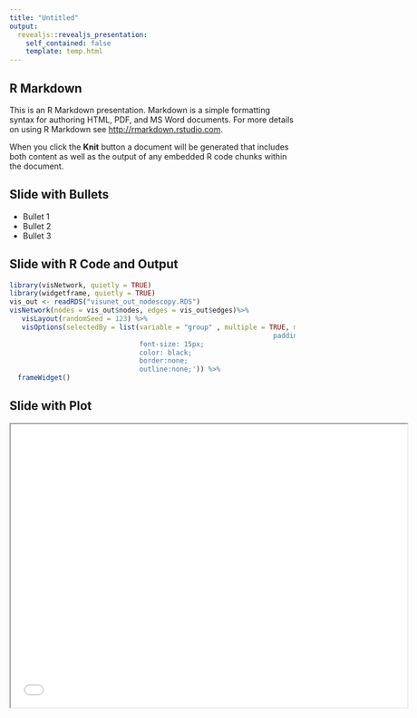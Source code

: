 ```yaml
---
title: "Untitled"
output: 
  revealjs::revealjs_presentation:
    self_contained: false
    template: temp.html
---
```


## R Markdown

This is an R Markdown presentation. Markdown is a simple formatting syntax for authoring HTML, PDF, and MS Word documents. For more details on using R Markdown see <http://rmarkdown.rstudio.com>.

When you click the **Knit** button a document will be generated that includes both content as well as the output of any embedded R code chunks within the document.

## Slide with Bullets


- Bullet 1
- Bullet 2
- Bullet 3

## Slide with R Code and Output

```r
library(visNetwork, quietly = TRUE)
library(widgetframe, quietly = TRUE)
vis_out <- readRDS("visunet_out_nodescopy.RDS")
visNetwork(nodes = vis_out$nodes, edges = vis_out$edges)%>% 
   visLayout(randomSeed = 123) %>%
   visOptions(selectedBy = list(variable = "group" , multiple = TRUE, main = "Select by decision", style = 'width: 200px; height: 30px;
                                                                 padding-left: 80px;
                                font-size: 15px;
                                color: black;
                                border:none;
                                outline:none;')) %>% 
  frameWidget()
```

## Slide with Plot


<iframe src='net.html' style='height:500px;width:700px'></iframe> 
